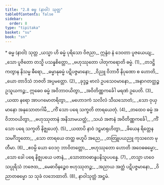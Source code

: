 ```yaml
---
title: "2.8 ဓမ္မ (နာဝါ) သုတ္တ"
tableOfContents: false
sidebar:
  order: 8
type: "tipitaka"
basket: "su"
book: "sn"
---
```



<DynamicBreadcrumb />

<Paragraph type="center" book="sn">
* ဓမ္မ (နာဝါ) သုတ္တ
</Paragraph>

<Division number="319" book="sn" e="ch" v="18" p="325">

<Paragraph number="369" type="verses" book="sn">
_ယသ္မာ ဟိ ဓမ္မံ ပုရိသော ဝိဇညာ,_  
ဣန္ဒံဝ နံ ဒေဝတာ ပူဇယေယျ;_  
_သော ပူဇိတော တသ္မိ ပသန္နစိတ္တော,_  
_ဗဟုဿုတော ပါတုကရောတိ ဓမ္မံ. (1)_  

</Paragraph>

</Division>
<Division number="320" book="sn" e="ch" v="18" p="326">

<Paragraph number="370" type="verses" book="sn">
_တဒဋ္ဌိကတွာန နိသမ္မ ဓီရော,_  
_ဓမ္မာနုဓမ္မံ ပဋိပဇ္ဇမာနော;_  
_ဝိညူ ဝိဘာဝီ နိပုဏော စ ဟောတိ,_  
_ယော တာဒိသံ ဘဇတိ အပ္ပမတ္တော. (2)_  

</Paragraph>

</Division>
<Division number="321" book="sn" e="ch" v="18" p="326">

<Paragraph number="371" type="verses" book="sn">
_ခုဒ္ဒဉ္စ ဗာလံ ဥပသေဝမာနော,_  
_အနာဂတတ္ထဉ္စ ဥသူယကဉ္စ;_  
ဣဓေဝ ဓမ္မံ အဝိဘာဝယိတွာ,_  
_အဝိတိဏ္ဏကင်္ခေါ မရဏံ ဥပေတိ. (3)_  

</Paragraph>

</Division>
<Division number="322" book="sn" e="ch" v="18" p="326">

<Paragraph number="372" type="verses" book="sn">
_ယထာ နရော အာပဂမောတရိတွာ,_  
_မဟောဒကံ သလိလံ သီဃသောတံ;_  
_သော ဝုယှမာနော အနုသောတဂါမီ,_  
_ကိံ သော ပရေ သက္ခတိ တာရယေတုံ. (4)_  

</Paragraph>

</Division>
<Division number="323" book="sn" e="ch" v="18" p="326">

<Paragraph number="373" type="verses" book="sn">
_တထေဝ ဓမ္မံ အဝိဘာဝယိတွာ,_  
_ဗဟုဿုတာနံ အနိသာမယတ္ထံ;_  
_သယံ အဇာနံ အဝိတိဏ္ဏကင်္ခေါ,_  
_ကိံ သော ပရေ သက္ခတိ နိဇ္ဈပေတုံ. (5)_  

</Paragraph>

</Division>
<Division number="324" book="sn" e="ch" v="18" p="326">

<Paragraph number="374" type="verses" book="sn">
_ယထာပိ နာဝံ ဒဠှမာရုဟိတွာ,_  
_ဖိယေန ရိတ္တေန သမင်္ဂိဘူတော;_  
_သော တာရယေ တတ္ထ ဗဟူပိ အညေ,_  
_တတြူပယညူ ကုသလော မုတီမာ. (6)_  

</Paragraph>

</Division>
<Division number="325" book="sn" e="ch" v="18" p="326">

<Paragraph number="375" type="verses" book="sn">
_ဧဝမ္ပိ ယော ဝေဒဂု ဘာဝိတတ္တော,_  
_ဗဟုဿုတော ဟောတိ အဝေဓဓမ္မော;_  
_သော ခေါ ပရေ နိဇ္ဈပယေ ပဇာနံ,_  
_သောတာဝဓာနူပနိသူပပန္နေ. (7)_  

</Paragraph>

</Division>
<Division number="326" book="sn" e="ch" v="18" p="326">

<Paragraph number="376" type="verses" book="sn">
_တသ္မာ ဟဝေ သပ္ပုရိသံ ဘဇေထ,_  
_မေဓာဝိနဉ္စေဝ ဗဟုဿုတဉ္စ;_  
_အညာယ အတ္ထံ ပဋိပဇ္ဇမာနော,_  
_ဝိညာတဓမ္မော သ သုခံ လဘေထာတိ. (8)_  


</Paragraph>
</Division>

<Paragraph number="377" type="center" book="sn">
နာဝါသုတ္တံ အဋ္ဌမံ.
</Paragraph>